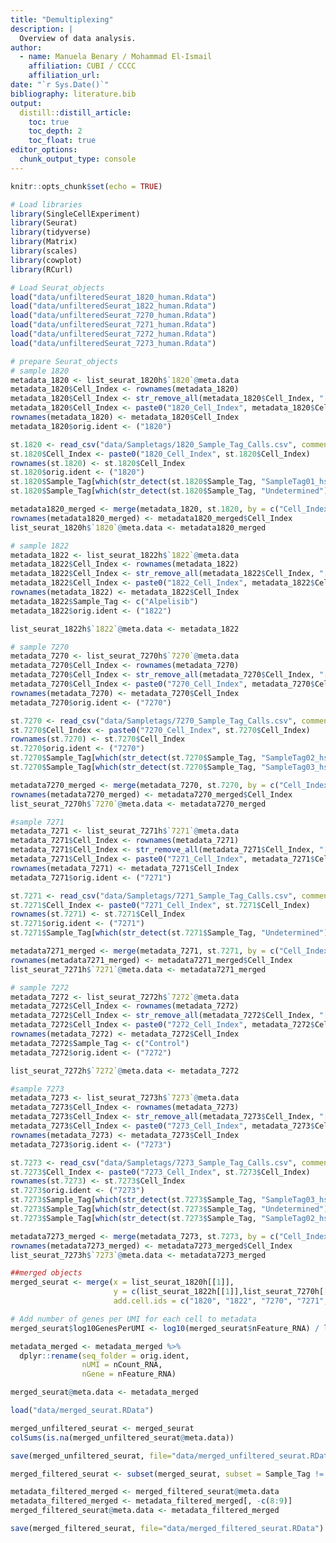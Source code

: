 ```yaml
---
title: "Demultiplexing"
description: |
  Overview of data analysis.
author:
  - name: Manuela Benary / Mohammad El-Ismail
    affiliation: CUBI / CCCC
    affiliation_url: 
date: "`r Sys.Date()`"
bibliography: literature.bib
output: 
  distill::distill_article:
    toc: true
    toc_depth: 2
    toc_float: true
editor_options: 
  chunk_output_type: console
---
```


```r
knitr::opts_chunk$set(echo = TRUE)
```

```r
# Load libraries
library(SingleCellExperiment)
library(Seurat)
library(tidyverse)
library(Matrix)
library(scales)
library(cowplot)
library(RCurl)
```

```r
# Load Seurat_objects
load("data/unfilteredSeurat_1820_human.Rdata")
load("data/unfilteredSeurat_1822_human.Rdata")
load("data/unfilteredSeurat_7270_human.Rdata")
load("data/unfilteredSeurat_7271_human.Rdata")
load("data/unfilteredSeurat_7272_human.Rdata")
load("data/unfilteredSeurat_7273_human.Rdata")
```

```r
# prepare Seurat_objects 
# sample 1820
metadata_1820 <- list_seurat_1820h$`1820`@meta.data
metadata_1820$Cell_Index <- rownames(metadata_1820)
metadata_1820$Cell_Index <- str_remove_all(metadata_1820$Cell_Index, "[Cell_Index]")
metadata_1820$Cell_Index <- paste0("1820_Cell_Index", metadata_1820$Cell_Index)
rownames(metadata_1820) <- metadata_1820$Cell_Index
metadata_1820$orig.ident <- ("1820")

st.1820 <- read_csv("data/Sampletags/1820_Sample_Tag_Calls.csv", comment = "##") %>% dplyr::select(-Sample_Name)
st.1820$Cell_Index <- paste0("1820_Cell_Index", st.1820$Cell_Index)
rownames(st.1820) <- st.1820$Cell_Index
st.1820$orig.ident <- ("1820")
st.1820$Sample_Tag[which(str_detect(st.1820$Sample_Tag, "SampleTag01_hs"))] <- "Control_tagged"
st.1820$Sample_Tag[which(str_detect(st.1820$Sample_Tag, "Undetermined"))] <- "Control"

metadata1820_merged <- merge(metadata_1820, st.1820, by = c("Cell_Index", "orig.ident"), all.x=TRUE)
rownames(metadata1820_merged) <- metadata1820_merged$Cell_Index
list_seurat_1820h$`1820`@meta.data <- metadata1820_merged
```

```r
# sample 1822
metadata_1822 <- list_seurat_1822h$`1822`@meta.data
metadata_1822$Cell_Index <- rownames(metadata_1822)
metadata_1822$Cell_Index <- str_remove_all(metadata_1822$Cell_Index, "[Cell_Index]")
metadata_1822$Cell_Index <- paste0("1822_Cell_Index", metadata_1822$Cell_Index)
rownames(metadata_1822) <- metadata_1822$Cell_Index
metadata_1822$Sample_Tag <- c("Alpelisib")
metadata_1822$orig.ident <- ("1822")

list_seurat_1822h$`1822`@meta.data <- metadata_1822
```

```r
# sample 7270
metadata_7270 <- list_seurat_7270h$`7270`@meta.data
metadata_7270$Cell_Index <- rownames(metadata_7270)
metadata_7270$Cell_Index <- str_remove_all(metadata_7270$Cell_Index, "[Cell_Index]")
metadata_7270$Cell_Index <- paste0("7270_Cell_Index", metadata_7270$Cell_Index)
rownames(metadata_7270) <- metadata_7270$Cell_Index
metadata_7270$orig.ident <- ("7270")

st.7270 <- read_csv("data/Sampletags/7270_Sample_Tag_Calls.csv", comment = "##") %>% dplyr::select(-Sample_Name)
st.7270$Cell_Index <- paste0("7270_Cell_Index", st.7270$Cell_Index)
rownames(st.7270) <- st.7270$Cell_Index
st.7270$orig.ident <- ("7270")
st.7270$Sample_Tag[which(str_detect(st.7270$Sample_Tag, "SampleTag02_hs"))] <- "Copanlisib"
st.7270$Sample_Tag[which(str_detect(st.7270$Sample_Tag, "SampleTag03_hs"))] <- "Alpelisib"

metadata7270_merged <- merge(metadata_7270, st.7270, by = c("Cell_Index", "orig.ident"), all.x=TRUE)
rownames(metadata7270_merged) <- metadata7270_merged$Cell_Index
list_seurat_7270h$`7270`@meta.data <- metadata7270_merged
```

```r
#sample 7271
metadata_7271 <- list_seurat_7271h$`7271`@meta.data
metadata_7271$Cell_Index <- rownames(metadata_7271)
metadata_7271$Cell_Index <- str_remove_all(metadata_7271$Cell_Index, "[Cell_Index]")
metadata_7271$Cell_Index <- paste0("7271_Cell_Index", metadata_7271$Cell_Index)
rownames(metadata_7271) <- metadata_7271$Cell_Index
metadata_7271$orig.ident <- ("7271")

st.7271 <- read_csv("data/Sampletags/7271_Sample_Tag_Calls.csv", comment = "##") %>% dplyr::select(-Sample_Name)
st.7271$Cell_Index <- paste0("7271_Cell_Index", st.7271$Cell_Index)
rownames(st.7271) <- st.7271$Cell_Index
st.7271$orig.ident <- ("7271")
st.7271$Sample_Tag[which(str_detect(st.7271$Sample_Tag, "Undetermined"))] <- "Control_tagged"

metadata7271_merged <- merge(metadata_7271, st.7271, by = c("Cell_Index", "orig.ident"), all.x=TRUE)
rownames(metadata7271_merged) <- metadata7271_merged$Cell_Index
list_seurat_7271h$`7271`@meta.data <- metadata7271_merged
```

```r
# sample 7272
metadata_7272 <- list_seurat_7272h$`7272`@meta.data
metadata_7272$Cell_Index <- rownames(metadata_7272)
metadata_7272$Cell_Index <- str_remove_all(metadata_7272$Cell_Index, "[Cell_Index]")
metadata_7272$Cell_Index <- paste0("7272_Cell_Index", metadata_7272$Cell_Index)
rownames(metadata_7272) <- metadata_7272$Cell_Index
metadata_7272$Sample_Tag <- c("Control")
metadata_7272$orig.ident <- ("7272")

list_seurat_7272h$`7272`@meta.data <- metadata_7272
```

```r
#sample 7273
metadata_7273 <- list_seurat_7273h$`7273`@meta.data
metadata_7273$Cell_Index <- rownames(metadata_7273)
metadata_7273$Cell_Index <- str_remove_all(metadata_7273$Cell_Index, "[Cell_Index]")
metadata_7273$Cell_Index <- paste0("7273_Cell_Index", metadata_7273$Cell_Index)
rownames(metadata_7273) <- metadata_7273$Cell_Index
metadata_7273$orig.ident <- ("7273")

st.7273 <- read_csv("data/Sampletags/7273_Sample_Tag_Calls.csv", comment = "##") %>% dplyr::select(-Sample_Name)
st.7273$Cell_Index <- paste0("7273_Cell_Index", st.7273$Cell_Index)
rownames(st.7273) <- st.7273$Cell_Index
st.7273$orig.ident <- ("7273")
st.7273$Sample_Tag[which(str_detect(st.7273$Sample_Tag, "SampleTag03_hs"))] <- "Copanlisib"
st.7273$Sample_Tag[which(str_detect(st.7273$Sample_Tag, "Undetermined"))] <- "Control"
st.7273$Sample_Tag[which(str_detect(st.7273$Sample_Tag, "SampleTag02_hs"))] <- "Alpelisib"

metadata7273_merged <- merge(metadata_7273, st.7273, by = c("Cell_Index", "orig.ident"), all.x=TRUE)
rownames(metadata7273_merged) <- metadata7273_merged$Cell_Index
list_seurat_7273h$`7273`@meta.data <- metadata7273_merged
```

```r
##merged objects
merged_seurat <- merge(x = list_seurat_1820h[[1]], 
                       y = c(list_seurat_1822h[[1]],list_seurat_7270h[[1]],list_seurat_7271h[[1]],list_seurat_7272h[[1]],list_seurat_7273h[[1]]),
                       add.cell.ids = c("1820", "1822", "7270", "7271", "7272", "7273"), project = "HNSCC")

```

```r
# Add number of genes per UMI for each cell to metadata
merged_seurat$log10GenesPerUMI <- log10(merged_seurat$nFeature_RNA) / log10(merged_seurat$nCount_RNA)
```

```r
metadata_merged <- metadata_merged %>% 
  dplyr::rename(seq_folder = orig.ident,
                nUMI = nCount_RNA,
                nGene = nFeature_RNA)
```

```r
merged_seurat@meta.data <- metadata_merged
```

```r
load("data/merged_seurat.RData")
```

```r
merged_unfiltered_seurat <- merged_seurat
colSums(is.na(merged_unfiltered_seurat@meta.data))
```

```r
save(merged_unfiltered_seurat, file="data/merged_unfiltered_seurat.RData")
```

```r
merged_filtered_seurat <- subset(merged_seurat, subset = Sample_Tag != "NA")
```

```r
metadata_filtered_merged <- merged_filtered_seurat@meta.data
metadata_filtered_merged <- metadata_filtered_merged[, -c(8:9)]
merged_filtered_seurat@meta.data <- metadata_filtered_merged
```

```r
save(merged_filtered_seurat, file="data/merged_filtered_seurat.RData")
```
